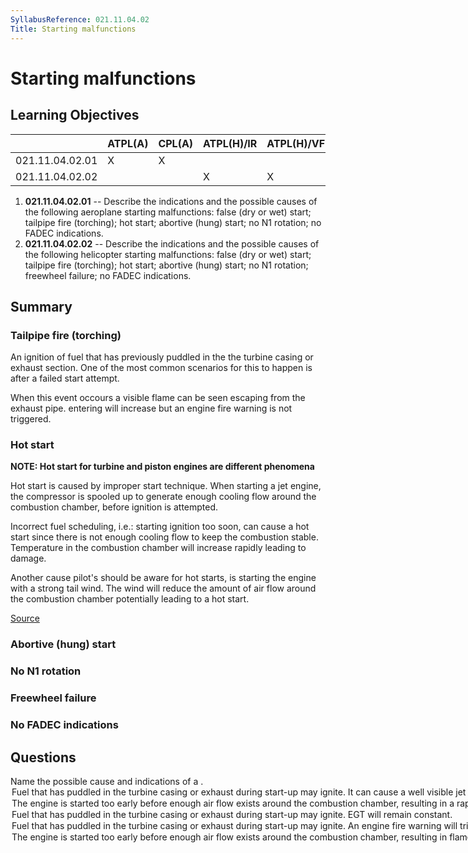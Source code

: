 ```yaml
---
SyllabusReference: 021.11.04.02
Title: Starting malfunctions
---
```


# Starting malfunctions

## Learning Objectives

|                 | ATPL(A) | CPL(A) | ATPL(H)/IR | ATPL(H)/VFR | CPL(H) | IR | CBIR(A) |
| --------------- | ------- | ------ | ---------- | ----------- | ------ | -- | ------- |
| 021.11.04.02.01 | X       | X      |            |             |        |    |         |
| 021.11.04.02.02 |         |        | X          | X           | X      |    |         |

1.  **021.11.04.02.01** -- Describe the indications and the possible causes of
    the following aeroplane starting malfunctions: false (dry or wet) start;
    tailpipe fire (torching); hot start; abortive (hung) start; no N1 rotation;
    no FADEC indications.
2.  **021.11.04.02.02** -- Describe the indications and the possible causes of
    the following helicopter starting malfunctions: false (dry or wet) start;
    tailpipe fire (torching); hot start; abortive (hung) start; no N1 rotation;
    freewheel failure; no FADEC indications.

## Summary

### Tailpipe fire (torching)

An ignition of fuel that has previously puddled in the the turbine casing or
exhaust section. One of the most common scenarios for this to happen is after a
failed start attempt.

When this event occours a visible flame can be seen escaping from the exhaust
pipe. entering will increase but an engine fire warning is not triggered.

### Hot start

**NOTE: Hot start for turbine and piston engines are different phenomena**

Hot start is caused by improper start technique. When starting a jet engine, the
compressor is spooled up to generate enough cooling flow around the combustion
chamber, before ignition is attempted.

Incorrect fuel scheduling, i.e.: starting ignition too soon, can cause a hot
start since there is not enough cooling flow to keep the combustion stable.
Temperature in the combustion chamber will increase rapidly leading to damage.

Another cause pilot's should be aware for hot starts, is starting the engine
with a strong tail wind. The wind will reduce the amount of air flow around the
combustion chamber potentially leading to a hot start.

[Source](https://en.wikipedia.org/wiki/Hot_start)

### Abortive (hung) start

### No N1 rotation

### Freewheel failure

### No FADEC indications

## Questions

<Question id="4I52DMOX7R" lo="021.11.04.02.01">
  <Text variant="oneCorrect">
    Name the possible cause and indications of a <Subject />.
  </Text>

  <Option subject={[["tailpipe fire"]]}>
    Fuel that has puddled in the turbine casing or exhaust during start-up may
    ignite. It can cause a well visible jet flame from the reward side of the
    engine
  </Option>

  <Option subject={[["hot start"]]}>
    The engine is started too early before enough air flow exists around the
    combustion chamber, resulting in a rapid increase of EGT beyond limits.
  </Option>

  <Option why="Describes a tailpipe fire, however, EGT will increase, not remain constant.">
    Fuel that has puddled in the turbine casing or exhaust during start-up may
    ignite. EGT will remain constant.
  </Option>

  <Option why="Describes a tailpipe fire, however, an engine fire alarm is not usually triggered.">
    Fuel that has puddled in the turbine casing or exhaust during start-up may
    ignite. An engine fire warning will trigger in the cockpit.
  </Option>

  <Option why="describe a hot start, except that in a hot start the engine does not flame out.">
    The engine is started too early before enough air flow exists around the
    combustion chamber, resulting in flameout and engine shutdown
  </Option>
</Question>
